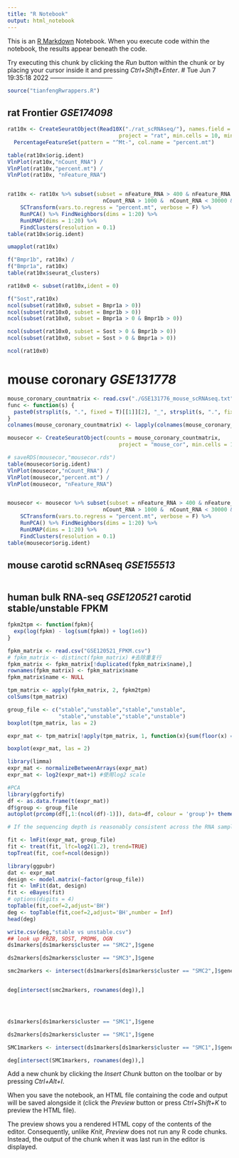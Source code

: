 ```yaml
---
title: "R Notebook"
output: html_notebook
---
```


This is an [R Markdown](http://rmarkdown.rstudio.com) Notebook. When you execute code within the notebook, the results appear beneath the code. 

Try executing this chunk by clicking the *Run* button within the chunk or by placing your cursor inside it and pressing *Ctrl+Shift+Enter*. 
# Tue Jun  7 19:35:18 2022 ------------------------------


```r
source("tianfengRwrappers.R")
```

## rat Frontier *GSE174098*
```r
rat10x <- CreateSeuratObject(Read10X("./rat_scRNAseq/"), names.field = 2, names.delim = "-",
                                   project = "rat", min.cells = 10, min.features = 300) %>%
  PercentageFeatureSet(pattern = "^Mt-", col.name = "percent.mt") 

table(rat10x$orig.ident)
VlnPlot(rat10x,"nCount_RNA") /
VlnPlot(rat10x,"percent.mt") /
VlnPlot(rat10x, "nFeature_RNA")


rat10x <- rat10x %>% subset(subset = nFeature_RNA > 400 & nFeature_RNA < 4000 &
                              nCount_RNA > 1000 &  nCount_RNA < 30000 & percent.mt< 10) %>%
    SCTransform(vars.to.regress = "percent.mt", verbose = F) %>% 
    RunPCA() %>% FindNeighbors(dims = 1:20) %>% 
    RunUMAP(dims = 1:20) %>% 
    FindClusters(resolution = 0.1)
table(rat10x$orig.ident)
```


```r
umapplot(rat10x)

f("Bmpr1b", rat10x) /
f("Bmpr1a", rat10x)
table(rat10x$seurat_clusters)

rat10x0 <- subset(rat10x,ident = 0)

f("Sost",rat10x)
ncol(subset(rat10x0, subset = Bmpr1a > 0))
ncol(subset(rat10x0, subset = Bmpr1b > 0))
ncol(subset(rat10x0, subset = Bmpr1a > 0 & Bmpr1b > 0))

ncol(subset(rat10x0, subset = Sost > 0 & Bmpr1b > 0))
ncol(subset(rat10x0, subset = Sost > 0 & Bmpr1a > 0))

ncol(rat10x0)
```
# mouse coronary *GSE131778*
```r
mouse_coronary_countmatrix <- read.csv("./GSE131776_mouse_scRNAseq.txt", sep = "\t")
func <- function(s) {
  paste0(strsplit(s, ".", fixed = T)[[1]][2], "_", strsplit(s, ".", fixed = T)[[1]][1])
}
colnames(mouse_coronary_countmatrix) <- lapply(colnames(mouse_coronary_countmatrix), func) # 拆分样本
```

```r
mousecor <- CreateSeuratObject(counts = mouse_coronary_countmatrix,
                                   project = "mouse_cor", min.cells = 10, min.features = 300) %>%  PercentageFeatureSet(pattern = "^mt-", col.name = "percent.mt") 

# saveRDS(mousecor,"mousecor.rds")
table(mousecor$orig.ident)
VlnPlot(mousecor,"nCount_RNA") /
VlnPlot(mousecor,"percent.mt") /
VlnPlot(mousecor, "nFeature_RNA")


mousecor <- mousecor %>% subset(subset = nFeature_RNA > 400 & nFeature_RNA < 4000 &
                              nCount_RNA > 1000 &  nCount_RNA < 30000 & percent.mt < 10) %>%
    SCTransform(vars.to.regress = "percent.mt", verbose = F) %>% 
    RunPCA() %>% FindNeighbors(dims = 1:20) %>% 
    RunUMAP(dims = 1:20) %>% 
    FindClusters(resolution = 0.1)
table(mousecor$orig.ident)
```

## mouse carotid scRNAseq *GSE155513*
```r

```



## human bulk RNA-seq *GSE120521* carotid stable/unstable FPKM
```r
fpkm2tpm <- function(fpkm){
  exp(log(fpkm) - log(sum(fpkm)) + log(1e6))
}

fpkm_matrix <- read.csv("GSE120521_FPKM.csv")
# fpkm_matrix <- distinct(fpkm_matrix) #去除重复行
fpkm_matrix <- fpkm_matrix[!duplicated(fpkm_matrix$name),]
rownames(fpkm_matrix) <- fpkm_matrix$name
fpkm_matrix$name <- NULL

tpm_matrix <- apply(fpkm_matrix, 2, fpkm2tpm)
colSums(tpm_matrix)

group_file <- c("stable","unstable","stable","unstable",
                "stable","unstable","stable","unstable")
boxplot(tpm_matrix, las = 2)

expr_mat <- tpm_matrix[!apply(tpm_matrix, 1, function(x){sum(floor(x) == 0)>3}),]

boxplot(expr_mat, las = 2)

library(limma)
expr_mat <- normalizeBetweenArrays(expr_mat)
expr_mat <- log2(expr_mat+1) #使用log2 scale

#PCA
library(ggfortify) 
df <- as.data.frame(t(expr_mat)) 
df$group <- group_file 
autoplot(prcomp(df[,1:(ncol(df)-1)]), data=df, colour = 'group')+ theme_bw() 

# If the sequencing depth is reasonably consistent across the RNA samples, then the simplest and most robust approach to differential exis to use limma-trend.

fit <- lmFit(expr_mat, group_file)
fit <- treat(fit, lfc=log2(1.2), trend=TRUE)
topTreat(fit, coef=ncol(design))

```


```r
library(ggpubr)
dat <- expr_mat
design <- model.matrix(~factor(group_file))
fit <- lmFit(dat, design)
fit <- eBayes(fit)
# options(digits = 4)
topTable(fit,coef=2,adjust='BH')
deg <- topTable(fit,coef=2,adjust='BH',number = Inf)
head(deg) 

write.csv(deg,"stable vs unstable.csv")
## look up FRZB, SOST, PRDM6, OGN
ds1markers[ds1markers$cluster == "SMC2",]$gene

ds2markers[ds2markers$cluster == "SMC3",]$gene

smc2markers <- intersect(ds1markers[ds1markers$cluster == "SMC2",]$gene, ds2markers[ds2markers$cluster == "SMC3",]$gene)


deg[intersect(smc2markers, rownames(deg)),]




ds1markers[ds1markers$cluster == "SMC1",]$gene

ds2markers[ds2markers$cluster == "SMC1",]$gene

SMC1markers <- intersect(ds1markers[ds1markers$cluster == "SMC1",]$gene, ds2markers[ds2markers$cluster == "SMC1",]$gene)

deg[intersect(SMC1markers, rownames(deg)),]
```

Add a new chunk by clicking the *Insert Chunk* button on the toolbar or by pressing *Ctrl+Alt+I*.

When you save the notebook, an HTML file containing the code and output will be saved alongside it (click the *Preview* button or press *Ctrl+Shift+K* to preview the HTML file).

The preview shows you a rendered HTML copy of the contents of the editor. Consequently, unlike *Knit*, *Preview* does not run any R code chunks. Instead, the output of the chunk when it was last run in the editor is displayed.
